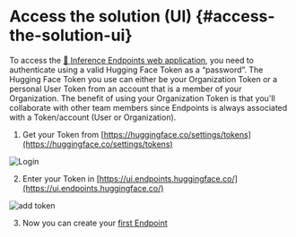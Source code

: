 # Access the solution (UI) {#access-the-solution-ui}

To access the [🤗 Inference Endpoints web application](https://ui.endpoints.huggingface.co/), you need to authenticate using a valid Hugging Face Token as a “password”. The Hugging Face Token you use can either be your Organization Token or a personal User Token from an account that is a member of your Organization. The benefit of using your Organization Token is that you'll collaborate with other team members since Endpoints is always associated with a Token/account (User or Organization).


1. Get your Token from [https://huggingface.co/settings/tokens](https://huggingface.co/settings/tokens) 

<img src="https://raw.githubusercontent.com/huggingface/hf-endpoints-documentation/main/assets/0_login.png" alt="Login" />

2. Enter your Token in [https://ui.endpoints.huggingface.co/](https://ui.endpoints.huggingface.co/) 

<img src="https://raw.githubusercontent.com/huggingface/hf-endpoints-documentation/main/assets/0_token.png" alt="add token" />

3. Now you can create your [first Endpoint](/docs/guides/guides/create_endpoint)
